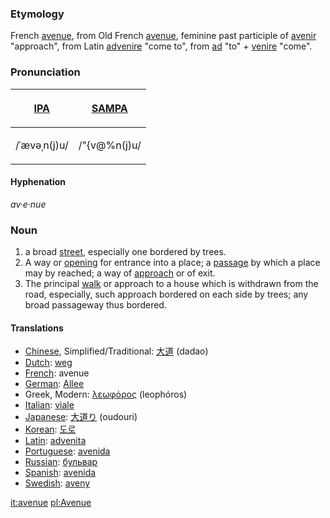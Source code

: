 ===Etymology===
French [[avenue]], from Old French [[avenue]], feminine past participle of [[avenir]] "approach", from Latin [[advenire]] "come to", from [[ad]] "to" + [[venire]] "come".

===Pronunciation===
{| border=1 cellpadding=5
! [[w:IPA|IPA]] !! [[w:SAMPA|SAMPA]]
|-
| /ˈævəˌn(j)u/ || /"{v@%n(j)u/
|}

====Hyphenation====
''av·e·nue''

===Noun===
#a broad [[street]], especially one bordered by trees.
#A way or [[opening]] for entrance into a place; a [[passage]] by which a place may by reached; a way of [[approach]] or of exit.
#The principal [[walk]] or approach to a house which is withdrawn from the road, especially, such approach bordered on each side by trees; any broad passageway thus bordered.

====Translations====

*[[Chinese]], Simplified/Traditional: [[大道]] (dadao)
*[[Dutch]]: [[weg]]
*[[French]]: avenue
*[[German]]: [[Allee]]
*Greek, Modern: [[λεωφόρος]] (leophóros)
*[[Italian]]: [[viale]]
*[[Japanese]]: [[大道り]] (oudouri)
*[[Korean]]: [[도로]]
*[[Latin]]: [[advenita]]
*[[Portuguese]]: [[avenida]]
*[[Russian]]: [[бульвар]]
*[[Spanish]]: [[avenida]]
*[[Swedish]]: [[aveny]]

[[it:avenue]]
[[pl:Avenue]]
